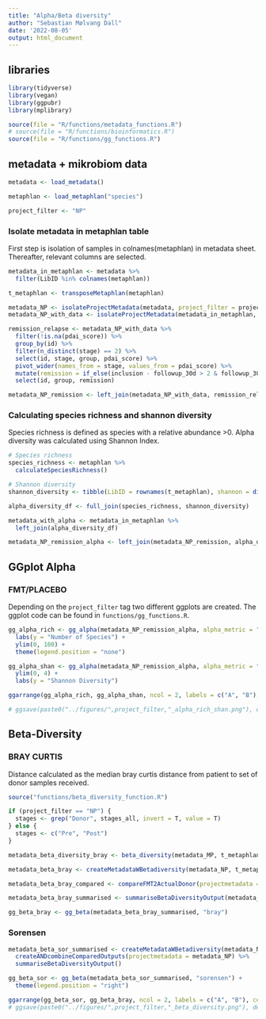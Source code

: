 ```yaml
---
title: "Alpha/Beta diversity"
author: "Sebastian Mølvang Dall"
date: '2022-08-05'
output: html_document
---
```


## libraries
```r
library(tidyverse)
library(vegan)
library(ggpubr)
library(mplibrary)

source(file = "R/functions/metadata_functions.R")
# source(file = "R/functions/bioinformatics.R")
source(file = "R/functions/gg_functions.R")
```

## metadata + mikrobiom data
```r
metadata <- load_metadata()

metaphlan <- load_metaphlan("species")

project_filter <- "NP"
```


### Isolate metadata in metaphlan table
First step is isolation of samples in colnames(metaphlan) in metadata sheet. Thereafter, relevant columns are selected.

```r
metadata_in_metaphlan <- metadata %>%
  filter(LibID %in% colnames(metaphlan))

t_metaphlan <- transposeMetaphlan(metaphlan)
```
```r
metadata_NP <- isolateProjectMetadata(metadata, project_filter = project_filter)
metadata_NP_with_data <- isolateProjectMetadata(metadata_in_metaphlan, project_filter = project_filter)

remission_relapse <- metadata_NP_with_data %>%
  filter(!is.na(pdai_score)) %>%
  group_by(id) %>%
  filter(n_distinct(stage) == 2) %>%
  select(id, stage, group, pdai_score) %>%
  pivot_wider(names_from = stage, values_from = pdai_score) %>%
  mutate(remission = if_else(inclusion - followup_30d > 2 & followup_30d <= 7, "remission", "relapse")) %>%
  select(id, group, remission)

metadata_NP_remission <- left_join(metadata_NP_with_data, remission_relapse)
```

### Calculating species richness and shannon diversity

Species richness is defined as species with a relative abundance >0. Alpha diversity was calculated using Shannon Index.

```r
# Species richness
species_richness <- metaphlan %>%
  calculateSpeciesRichness()

# Shannon diversity
shannon_diversity <- tibble(LibID = rownames(t_metaphlan), shannon = diversity(as.matrix(t_metaphlan), index = "shannon"))

alpha_diversity_df <- full_join(species_richness, shannon_diversity)

metadata_with_alpha <- metadata_in_metaphlan %>%
  left_join(alpha_diversity_df)

metadata_NP_remission_alpha <- left_join(metadata_NP_remission, alpha_diversity_df)
```


## GGplot Alpha
### FMT/PLACEBO

Depending on the `project_filter` tag two different ggplots are created. The ggplot code can be found in `functions/gg_functions.R`.

```r
gg_alpha_rich <- gg_alpha(metadata_NP_remission_alpha, alpha_metric = "richness") +
  labs(y = "Number of Species") +
  ylim(0, 100) +
  theme(legend.position = "none")

gg_alpha_shan <- gg_alpha(metadata_NP_remission_alpha, alpha_metric = "shannon") +
  ylim(0, 4) +
  labs(y = "Shannon Diversity")

ggarrange(gg_alpha_rich, gg_alpha_shan, ncol = 2, labels = c("A", "B"), common.legend = T, legend = "bottom")

# ggsave(paste0("../figures/",project_filter,"_alpha_rich_shan.png"), device = "png", width = 8)
```

## Beta-Diversity


### BRAY CURTIS
Distance calculated as the median bray curtis distance from patient to set of donor samples received.

```r
source("functions/beta_diversity_function.R")
```


```r

if (project_filter == "NP") {
  stages <- grep("Donor", stages_all, invert = T, value = T)
} else {
  stages <- c("Pre", "Post")
}

metadata_beta_diversity_bray <- beta_diversity(metadata_MP, t_metaphlan, transform = T, stages = stages, seed = 1)
```

```r
metadata_beta_bray <- createMetadataWBetadiversity(metadata_NP, t_metaphlan, method = "bray", transform = TRUE)

metadata_beta_bray_compared <- compareFMT2ActualDonor(projectmetadata = metadata_NP, metadata_beta_bray)

metadata_beta_bray_summarised <- summariseBetaDiversityOutput(metadata_beta_bray_compared)
```

```r
gg_beta_bray <- gg_beta(metadata_beta_bray_summarised, "bray")
```



### Sorensen

```r
metadata_beta_sor_summarised <- createMetadataWBetadiversity(metadata_NP, t_metaphlan, "sorensen", FALSE) %>%
  createANDcombineComparedOutputs(projectmetadata = metadata_NP) %>%
  summariseBetaDiversityOutput()

gg_beta_sor <- gg_beta(metadata_beta_sor_summarised, "sorensen") +
  theme(legend.position = "right")
```

```r
ggarrange(gg_beta_sor, gg_beta_bray, ncol = 2, labels = c("A", "B"), common.legend = T, legend = "bottom")
# ggsave(paste0("../figures/",project_filter,"_beta_diversity.png"), device = "png", height = 5, width = 8)
```
